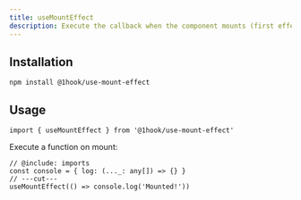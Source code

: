 ```yaml
---
title: useMountEffect
description: Execute the callback when the component mounts (first effect).
---
```


## Installation

```package-install
npm install @1hook/use-mount-effect
```

## Usage

```tsx twoslash include imports
import { useMountEffect } from '@1hook/use-mount-effect'
```

Execute a function on mount:

```tsx twoslash
// @include: imports
const console = { log: (..._: any[]) => {} }
// ---cut---
useMountEffect(() => console.log('Mounted!'))
```
